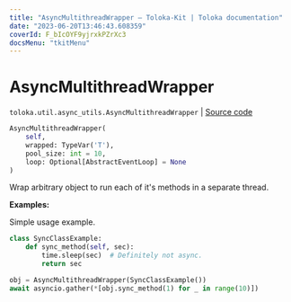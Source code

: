 ```yaml
---
title: "AsyncMultithreadWrapper — Toloka-Kit | Toloka documentation"
date: "2023-06-20T13:46:43.608359"
coverId: F_bIcOYF9yjrxkPZrXc3
docsMenu: "tkitMenu"
---
```


# AsyncMultithreadWrapper

`toloka.util.async_utils.AsyncMultithreadWrapper` | [Source code](https://github.com/Toloka/toloka-kit/blob/v1.2.0/src/util/async_utils.py#L117)

```python
AsyncMultithreadWrapper(
    self,
    wrapped: TypeVar('T'),
    pool_size: int = 10,
    loop: Optional[AbstractEventLoop] = None
)
```

Wrap arbitrary object to run each of it's methods in a separate thread.

**Examples:**

Simple usage example.

```python
class SyncClassExample:
    def sync_method(self, sec):
        time.sleep(sec)  # Definitely not async.
        return sec

obj = AsyncMultithreadWrapper(SyncClassExample())
await asyncio.gather(*[obj.sync_method(1) for _ in range(10)])
```